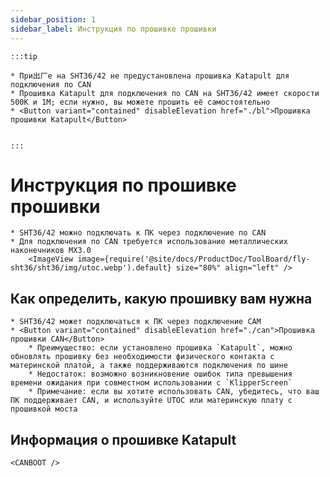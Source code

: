 ```yaml
---
sidebar_position: 1
sidebar_label: Инструкция по прошивке прошивки
---
```







    :::tip

    * При出厂е на SHT36/42 не предустановлена прошивка Katapult для подключения по CAN
    * Прошивка Katapult для подключения по CAN на SHT36/42 имеет скорости 500K и 1M; если нужно, вы можете прошить её самостоятельно
    * <Button variant="contained" disableElevation href="./bl">Прошивка прошивки Katapult</Button>


    :::

# Инструкция по прошивке прошивки

    * SHT36/42 можно подключать к ПК через подключение по CAN
    * Для подключения по CAN требуется использование металлических наконечников MX3.0
        <ImageView image={require('@site/docs/ProductDoc/ToolBoard/fly-sht36/sht36/img/utoc.webp').default} size="80%" align="left" />

## Как определить, какую прошивку вам нужна

    * SHT36/42 может подключаться к ПК через подключение CAM
    * <Button variant="contained" disableElevation href="./can">Прошивка прошивки CAN</Button>
        * Преимущество: если установлено прошивка `Katapult`, можно обновлять прошивку без необходимости физического контакта с материнской платой, а также поддерживаются подключения по шине
        * Недостаток: возможно возникновение ошибок типа превышения времени ожидания при совместном использовании с `KlipperScreen`
        * Примечание: если вы хотите использовать CAN, убедитесь, что ваш ПК поддерживает CAN, и используйте UTOC или материнскую плату с прошивкой моста


## Информация о прошивке Katapult

    <CANBOOT />
